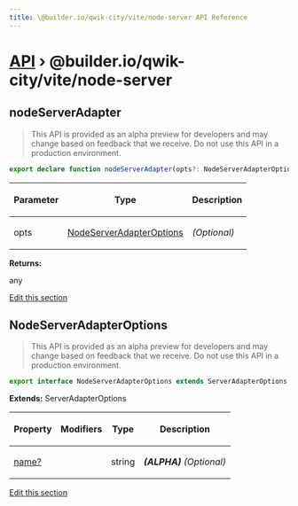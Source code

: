 ```yaml
---
title: \@builder.io/qwik-city/vite/node-server API Reference
---
```


# [API](/api) &rsaquo; @builder.io/qwik-city/vite/node-server

## nodeServerAdapter

> This API is provided as an alpha preview for developers and may change based on feedback that we receive. Do not use this API in a production environment.

```typescript
export declare function nodeServerAdapter(opts?: NodeServerAdapterOptions): any;
```

<table><thead><tr><th>

Parameter

</th><th>

Type

</th><th>

Description

</th></tr></thead>
<tbody><tr><td>

opts

</td><td>

[NodeServerAdapterOptions](#nodeserveradapteroptions)

</td><td>

_(Optional)_

</td></tr>
</tbody></table>

**Returns:**

any

[Edit this section](https://github.com/QwikDev/qwik/tree/main/packages/qwik-city/src/adapters/node-server/vite/index.ts)

## NodeServerAdapterOptions

> This API is provided as an alpha preview for developers and may change based on feedback that we receive. Do not use this API in a production environment.

```typescript
export interface NodeServerAdapterOptions extends ServerAdapterOptions
```

**Extends:** ServerAdapterOptions

<table><thead><tr><th>

Property

</th><th>

Modifiers

</th><th>

Type

</th><th>

Description

</th></tr></thead>
<tbody><tr><td>

[name?](#)

</td><td>

</td><td>

string

</td><td>

**_(ALPHA)_** _(Optional)_

</td></tr>
</tbody></table>

[Edit this section](https://github.com/QwikDev/qwik/tree/main/packages/qwik-city/src/adapters/node-server/vite/index.ts)
